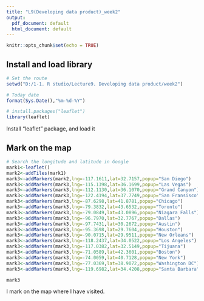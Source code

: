 ```yaml
---
title: "L9(Developing data product)_week2"
output:
  pdf_document: default
  html_document: default
---
```




```r
knitr::opts_chunk$set(echo = TRUE)
```

## Install and load library

```r
# Set the route
setwd("D:/1-1. R studio/Lecture9. Developing data product/week2")

# Today date
format(Sys.Date(),"%m-%d-%Y")

# install.packages("leaflet")
library(leaflet)
```

Install "leaflet" package, and load it

## Mark on the map

```r
# Search the longitude and latitude in Google
mark1<-leaflet()
mark2<-addTiles(mark1)
mark3<-addMarkers(mark2,lng=-117.1611,lat=32.7157,popup="San Diego")
mark3<-addMarkers(mark3,lng=-115.1398,lat=36.1699,popup="Las Vegas")
mark3<-addMarkers(mark3,lng=-112.1130,lat=36.1070,popup="Grand Canyon")
mark3<-addMarkers(mark3,lng=-122.4194,lat=37.7749,popup="San Fransisco")
mark3<-addMarkers(mark3,lng=-87.6298,lat=41.8781,popup="Chicago")
mark3<-addMarkers(mark3,lng=-79.3832,lat=43.6532,popup="Toronto")
mark3<-addMarkers(mark3,lng=-79.0849,lat=43.0896,popup="Niagara Falls")
mark3<-addMarkers(mark3,lng=-96.7970,lat=32.7767,popup="Dallas")
mark3<-addMarkers(mark3,lng=-97.7431,lat=30.2672,popup="Austin")
mark3<-addMarkers(mark3,lng=-95.3698,lat=29.7604,popup="Houston")
mark3<-addMarkers(mark3,lng=-90.0715,lat=29.9511,popup="New Orleans")
mark3<-addMarkers(mark3,lng=-118.2437,lat=34.0522,popup="Los Angeles")
mark3<-addMarkers(mark3,lng=-117.0382,lat=32.5149,popup="Tijuana")
mark3<-addMarkers(mark3,lng=-71.0589,lat=42.3601,popup="Boston")
mark3<-addMarkers(mark3,lng=-74.0059,lat=40.7128,popup="New York")
mark3<-addMarkers(mark3,lng=-77.0369,lat=38.9072,popup="Washington DC")
mark3<-addMarkers(mark3,lng=-119.6982,lat=34.4208,popup="Santa Barbara")

mark3
```


I mark on the map where I have visited.
